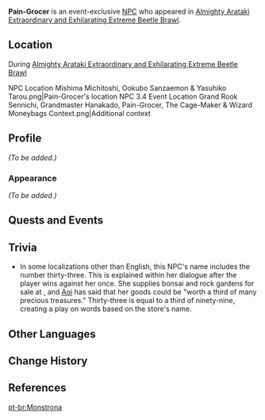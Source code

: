 {{Meta
<!-- Remove this template after adding the missing info -->
|missing_NPC_profile  = yes
}}
{{Character Infobox
|type             = Event NPC
|image            = NPC Pain-Grocer.png
|realname         = <!-- Optional, if different from in-game name -->
|deceased         = <!-- Past (for deceased prior to events of the game) or free response -->
|region           = Inazuma<!-- check? -->
|location         = Inazuma<!-- check? -->
|affiliation      = 
|title            = Hanakado's Hitman

|ancestry         = <!-- Clan/family -->
|father           = 
|mother           = 
|spouse           = 
|sibling          = 
|child            = 
|relative         = 

|voiceEN          = [[imdb:nm11767862|Cat Protano]]<ref>Twitter: [https://twitter.com/catprotano/status/1626113643954987008 EN VA Self Announcement]</ref>
|voiceCN          = 
|voiceJP          = 
|dialoguereward   = 
}}
'''Pain-Grocer''' is an event-exclusive [[NPC]] who appeared in [[Almighty Arataki Extraordinary and Exhilarating Extreme Beetle Brawl]].

==Location==
;During [[Almighty Arataki Extraordinary and Exhilarating Extreme Beetle Brawl]]
<gallery>
NPC Location Mishima Michitoshi, Ookubo Sanzaemon & Yasuhiko Tarou.png|Pain-Grocer's location
NPC 3.4 Event Location Grand Rook Sennichi, Grandmaster Hanakado, Pain-Grocer, The Cage-Maker & Wizard Moneybags Context.png|Additional context
</gallery>

==Profile==
<!--Detailed story/lore information goes here.-->
''(To be added.)''

===Appearance===
<!--Keep appearance section short and concise. Limit to 2 paragraphs with 3-4 sentences each.-->
''(To be added.)''

==Quests and Events==
{{Quests and Events}}

==Trivia==
* In some localizations other than English, this NPC's name includes the number thirty-three. This is explained within her dialogue after the player wins against her once. She supplies bonsai and rock gardens for sale at {{lang|[[Tsukumomono Groceries]]|ja=九十九物|ja_rm=Tsukumo-butsu|ja_lit=Ninety-Nine Things}}, and [[Aoi]] has said that her goods could be "worth a third of many precious treasures." Thirty-three is equal to a third of ninety-nine, creating a play on words based on the store's name.

==Other Languages==
{{Other Languages
|en      = Pain-Grocer
|zhs     = 「怪力三十三」
|zhs_rm  = "Guàilì Sānshísān"
|zht     = 「怪力三十三」
|zht_rm  = "Guàilì Sānshísān"
|zh_tl   = "Superhuman Strength Thirty-Three"
|ja      = 「怪力三十三」
|ja_rm   = "Kairiki Sanjuusan"
|ja_tl   = "Superhuman Strength Thirty-Three"
|ko      = 「괴력 33」
|ko_tl   = "Superhuman Strength 33"
|es      = Musculator 33
|es_tl   = Bodybuilder 33
|fr      = Horripicière
|fr_tl   = Horri-Grocer
|fr_note = Portmanteau of {{fr|horrible|horrible}} and {{fr|épicière|grocer.}}
|ru      = Поставщица опасностей
|ru_tl   = Danger Supplier
|th      = หัวการค้าบ้าพลัง
|th_rm   = 
|th_tl   = 
|vi      = Quái Kiệt 33
|vi_tl   = 
|de      = „Muskelpaket 33“
|de_tl   = "Muscleman 33"
|id      = Pain-Grocer
|pt      = Monstrona
|pt_tl   = 
|tr      = Izdırap Tüccarı
|tr_tl   = 
|it      = Sfasciatutto
|it_tl   = Wrecker
}}

==Change History==
{{Change History|3.4}}

==References==
{{Reflist}}

[[pt-br:Monstrona]]